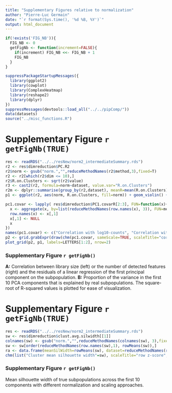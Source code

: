 ```yaml
---
title: "Supplementary Figures relative to normalization"
author: "Pierre-Luc Germain"
date: "`r format(Sys.time(), '%d %B, %Y')`"
output: html_document
---
```


```r
if(!exists('FIG_NB')){
  FIG_NB <- 0
  getFigNb <- function(increment=FALSE){
    if(increment) FIG_NB <<- FIG_NB + 1
    FIG_NB
  }
}
```

```r
suppressPackageStartupMessages({
  library(ggplot2)
  library(cowplot)
  library(ComplexHeatmap)
  library(reshape2)
  library(dplyr)
})
suppressMessages(devtools::load_all("../../pipComp/"))
data(datasets)
source("../misc_functions.R")
```


# Supplementary Figure `r getFigNb(TRUE)`

```r
res <- readRDS("../../resNew/norm2_intermediateSummary.rds")
r2 <- res$dimreduction$PC.R2
r2$norm <- gsub("norm.","",reduceMethodNames(r2$method,3),fixed=T)
r2 <- r2[which(r2$dim <= 10),]
r2$R.on.Clusters <- sqrt(r2$value)
r3 <- cast2(r2, formula=norm~dataset, value.var="R.on.Clusters")
r2m <- dplyr::summarise(group_by(r2,dataset), meanR=mean(R.on.Clusters))
p1 <- ggplot(r2, aes(norm, R.on.Clusters, fill=norm)) + geom_violin() + facet_wrap(~dataset, nrow=1) + coord_flip() + theme(legend.position="none") + stat_summary(fun.y="mean", geom="point") + geom_hline(data=r2m, aes(yintercept=meanR)) + ggtitle("Proportion of the top dimensions explained by real clusters") + ylab("sqrt(R^2) of dimension ~ real subpopulation")

pc1.covar <- lapply( res$dimreduction$PC1.covarR[2:3], FUN=function(x){
  x <- aggregate(x, by=list(reduceMethodNames(row.names(x), 3)), FUN=median)
  row.names(x) <- x[,1]
  x[,1] <- NULL
  x
})
names(pc1.covar) <- c("Correlation with log10-counts", "Correlation with nb features")
p2 <- grid.grabExpr(draw(chm(pc1.covar, sameScale=TRUE, scaleTitle="cor", value_format="%.2f", row_sortFn=median)))
plot_grid(p2, p1, labels=LETTERS[1:2], nrow=2)
```

### Supplementary Figure `r getFigNb()`
**A:** Correlation between library size (left) or the number of detected features (right) and the residuals of a linear regression of the first principal component on the subpopulation.
**B:** Proportion of the variance in the first 10 PCA components that is explained by real subpopulations. The square-root of R-squared values is plotted for ease of visualization.

\newpage

# Supplementary Figure `r getFigNb(TRUE)`

```r
res <- readRDS("../../resNew/norm2_intermediateSummary.rds")
sw <- res$dimreduction$clust.avg.silwidth[[1]]
colnames(sw) <- gsub("norm.","",reduceMethodNames(colnames(sw), 3),fixed=T)
sw <- sw[order(reduceMethodNames(row.names(sw),1), rowMeans(sw)),]
ra <- data.frame(meanSilWidth=rowMeans(sw), dataset=reduceMethodNames(row.names(sw),1))
chm(list("Cluster mean silhouette width"=sw), scaleTitle="row z-score", scale="row", row_ann=ra, show_row_names=FALSE, col_sortFn=mean, cluster_rows=FALSE)
```

### Supplementary Figure `r getFigNb()`
Mean silhouette width of true subpopulations across the first 10 components with different normalization and scaling approaches.

\newpage


